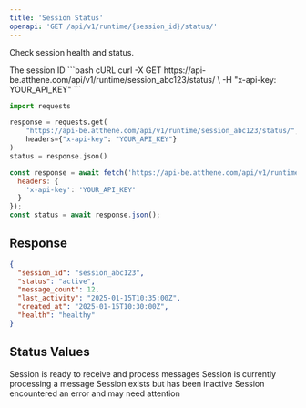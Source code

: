 ```yaml
---
title: 'Session Status'
openapi: 'GET /api/v1/runtime/{session_id}/status/'
---
```


Check session health and status.

<ParamField path="session_id" type="string" required>
  The session ID
</ParamField>

<CodeGroup>
```bash cURL
curl -X GET https://api-be.atthene.com/api/v1/runtime/session_abc123/status/ \
  -H "x-api-key: YOUR_API_KEY"
```

```python Python
import requests

response = requests.get(
    "https://api-be.atthene.com/api/v1/runtime/session_abc123/status/",
    headers={"x-api-key": "YOUR_API_KEY"}
)
status = response.json()
```

```javascript JavaScript
const response = await fetch('https://api-be.atthene.com/api/v1/runtime/session_abc123/status/', {
  headers: {
    'x-api-key': 'YOUR_API_KEY'
  }
});
const status = await response.json();
```
</CodeGroup>

## Response

```json
{
  "session_id": "session_abc123",
  "status": "active",
  "message_count": 12,
  "last_activity": "2025-01-15T10:35:00Z",
  "created_at": "2025-01-15T10:30:00Z",
  "health": "healthy"
}
```

## Status Values

<AccordionGroup>
  <Accordion title="active">
    Session is ready to receive and process messages
  </Accordion>
  <Accordion title="processing">
    Session is currently processing a message
  </Accordion>
  <Accordion title="idle">
    Session exists but has been inactive
  </Accordion>
  <Accordion title="error">
    Session encountered an error and may need attention
  </Accordion>
</AccordionGroup>

